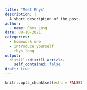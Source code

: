 ```yaml
---
title: "Meet Rhys"
description: |
  A short description of the post.
author:
  - name: Rhys Long
date: 08-10-2021
categories:
  - homework one
  - introduce yourself
  - rhys long
output:
  distill::distill_article:
    self_contained: false
draft: true
---
```


```r
knitr::opts_chunk$set(echo = FALSE)
```
